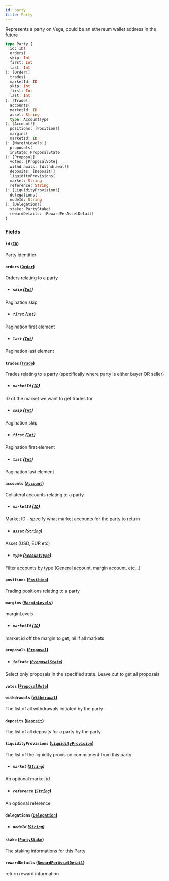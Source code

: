 ```yaml
---
id: party
title: Party
---
```



Represents a party on Vega, could be an ethereum wallet address in the future

```graphql
type Party {
  id: ID!
  orders(
  skip: Int
  first: Int
  last: Int
): [Order!]
  trades(
  marketId: ID
  skip: Int
  first: Int
  last: Int
): [Trade!]
  accounts(
  marketId: ID
  asset: String
  type: AccountType
): [Account!]
  positions: [Position!]
  margins(
  marketId: ID
): [MarginLevels!]
  proposals(
  inState: ProposalState
): [Proposal]
  votes: [ProposalVote]
  withdrawals: [Withdrawal!]
  deposits: [Deposit!]
  liquidityProvisions(
  market: String
  reference: String
): [LiquidityProvision!]
  delegations(
  nodeId: String
): [Delegation!]
  stake: PartyStake!
  rewardDetails: [RewardPerAssetDetail]
}
```


### Fields

#### `id` ([`ID`](/docs/v0.47/graphql/scalars/id))

Party identifier


#### `orders` ([`Order`](/docs/v0.47/graphql/objects/order))

Orders relating to a party
- ##### `skip` ([`Int`](/docs/v0.47/graphql/scalars/int))

Pagination skip


- ##### `first` ([`Int`](/docs/v0.47/graphql/scalars/int))

Pagination first element


- ##### `last` ([`Int`](/docs/v0.47/graphql/scalars/int))

Pagination last element


#### `trades` ([`Trade`](/docs/v0.47/graphql/objects/trade))

Trades relating to a party (specifically where party is either buyer OR seller)
- ##### `marketId` ([`ID`](/docs/v0.47/graphql/scalars/id))

ID of the market we want to get trades for


- ##### `skip` ([`Int`](/docs/v0.47/graphql/scalars/int))

Pagination skip


- ##### `first` ([`Int`](/docs/v0.47/graphql/scalars/int))

Pagination first element


- ##### `last` ([`Int`](/docs/v0.47/graphql/scalars/int))

Pagination last element


#### `accounts` ([`Account`](/docs/v0.47/graphql/objects/account))

Collateral accounts relating to a party
- ##### `marketId` ([`ID`](/docs/v0.47/graphql/scalars/id))

Market ID - specify what market accounts for the party to return


- ##### `asset` ([`String`](/docs/v0.47/graphql/scalars/string))

Asset (USD, EUR etc)


- ##### `type` ([`AccountType`](/docs/v0.47/graphql/enums/account-type))

Filter accounts by type (General account, margin account, etc...)


#### `positions` ([`Position`](/docs/v0.47/graphql/objects/position))

Trading positions relating to a party


#### `margins` ([`MarginLevels`](/docs/v0.47/graphql/objects/margin-levels))

marginLevels
- ##### `marketId` ([`ID`](/docs/v0.47/graphql/scalars/id))

market id off the margin to get, nil if all markets


#### `proposals` ([`Proposal`](/docs/v0.47/graphql/objects/proposal))


- ##### `inState` ([`ProposalState`](/docs/v0.47/graphql/enums/proposal-state))

Select only proposals in the specified state. Leave out to get all proposals


#### `votes` ([`ProposalVote`](/docs/v0.47/graphql/objects/proposal-vote))




#### `withdrawals` ([`Withdrawal`](/docs/v0.47/graphql/objects/withdrawal))

The list of all withdrawals initiated by the party


#### `deposits` ([`Deposit`](/docs/v0.47/graphql/objects/deposit))

The list of all deposits for a party by the party


#### `liquidityProvisions` ([`LiquidityProvision`](/docs/v0.47/graphql/objects/liquidity-provision))

The list of the liquidity provision commitment from this party
- ##### `market` ([`String`](/docs/v0.47/graphql/scalars/string))

An optional market id


- ##### `reference` ([`String`](/docs/v0.47/graphql/scalars/string))

An optional reference


#### `delegations` ([`Delegation`](/docs/v0.47/graphql/objects/delegation))


- ##### `nodeId` ([`String`](/docs/v0.47/graphql/scalars/string))




#### `stake` ([`PartyStake`](/docs/v0.47/graphql/objects/party-stake))

The staking informations for this Party


#### `rewardDetails` ([`RewardPerAssetDetail`](/docs/v0.47/graphql/objects/reward-per-asset-detail))

return reward information




